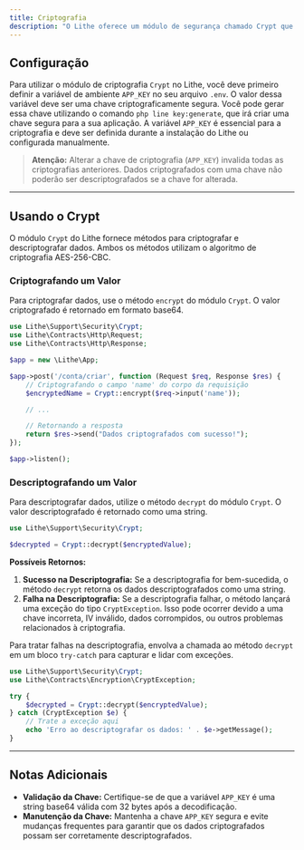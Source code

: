 ```yaml
---
title: Criptografia
description: "O Lithe oferece um módulo de segurança chamado Crypt que fornece métodos para criptografar e descriptografar dados usando o algoritmo AES-256-CBC. AES (Advanced Encryption Standard) é amplamente reconhecido por sua segurança e eficiência na proteção de dados sensíveis."
---
```


## Configuração

Para utilizar o módulo de criptografia `Crypt` no Lithe, você deve primeiro definir a variável de ambiente `APP_KEY` no seu arquivo `.env`. O valor dessa variável deve ser uma chave criptograficamente segura. Você pode gerar essa chave utilizando o comando `php line key:generate`, que irá criar uma chave segura para a sua aplicação. A variável `APP_KEY` é essencial para a criptografia e deve ser definida durante a instalação do Lithe ou configurada manualmente.

> **Atenção:** Alterar a chave de criptografia (`APP_KEY`) invalida todas as criptografias anteriores. Dados criptografados com uma chave não poderão ser descriptografados se a chave for alterada.

---

## Usando o Crypt

O módulo `Crypt` do Lithe fornece métodos para criptografar e descriptografar dados. Ambos os métodos utilizam o algoritmo de criptografia AES-256-CBC.

### Criptografando um Valor

Para criptografar dados, use o método `encrypt` do módulo `Crypt`. O valor criptografado é retornado em formato base64.

```php
use Lithe\Support\Security\Crypt;
use Lithe\Contracts\Http\Request;
use Lithe\Contracts\Http\Response;

$app = new \Lithe\App;

$app->post('/conta/criar', function (Request $req, Response $res) {
    // Criptografando o campo 'name' do corpo da requisição
    $encryptedName = Crypt::encrypt($req->input('name'));

    // ...

    // Retornando a resposta
    return $res->send("Dados criptografados com sucesso!");
});

$app->listen();
```

### Descriptografando um Valor

Para descriptografar dados, utilize o método `decrypt` do módulo `Crypt`. O valor descriptografado é retornado como uma string.

```php
use Lithe\Support\Security\Crypt;

$decrypted = Crypt::decrypt($encryptedValue);
```

**Possíveis Retornos:**

1. **Sucesso na Descriptografia:** Se a descriptografia for bem-sucedida, o método `decrypt` retorna os dados descriptografados como uma string.
2. **Falha na Descriptografia:** Se a descriptografia falhar, o método lançará uma exceção do tipo `CryptException`. Isso pode ocorrer devido a uma chave incorreta, IV inválido, dados corrompidos, ou outros problemas relacionados à criptografia.

Para tratar falhas na descriptografia, envolva a chamada ao método `decrypt` em um bloco `try-catch` para capturar e lidar com exceções.

```php
use Lithe\Support\Security\Crypt;
use Lithe\Contracts\Encryption\CryptException;

try {
    $decrypted = Crypt::decrypt($encryptedValue);
} catch (CryptException $e) {
    // Trate a exceção aqui
    echo 'Erro ao descriptografar os dados: ' . $e->getMessage();
}
```

---

## Notas Adicionais

- **Validação da Chave:** Certifique-se de que a variável `APP_KEY` é uma string base64 válida com 32 bytes após a decodificação.
- **Manutenção da Chave:** Mantenha a chave `APP_KEY` segura e evite mudanças frequentes para garantir que os dados criptografados possam ser corretamente descriptografados.